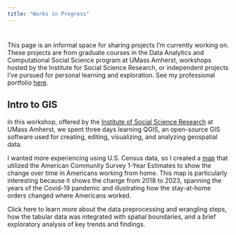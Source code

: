 ```yaml
---
title: "Works in Progress"
---
```


# 

This page is an informal space for sharing projects I'm currently working on. These projects are from graduate courses in the Data Analytics and Computational Social Science program at UMass Amherst, workshops hosted by the Institute for Social Science Research, or independent projects I've pursued for personal learning and exploration. See my professional portfolio [here](https://justineshakespeare.github.io/portfolio/).

## Intro to GIS

In this workshop, offered by the [Institute of Social Science Research](https://www.umass.edu/social-science-research/) at UMass Amherst, we spent three days learning QGIS, an open-source GIS software used for creating, editing, visualizing, and analyzing geospatial data.

I wanted more experiencing using U.S. Census data, so I created a [map](GIS/qgis2web_2025_07_14-14_14_Github/indexNEW.html) that utilized the American Community Survey 1-Year Estimates to show the change over time in Americans working from home. This map is particularly interesting because it shows the change from 2018 to 2023, spanning the years of the Covid-19 pandemic and illustrating how the stay-at-home orders changed where Americans worked.

Click here to learn more about the data preprocessing and wrangling steps, how the tabular data was integrated with spatial boundaries, and a brief exploratory analysis of key trends and findings.
